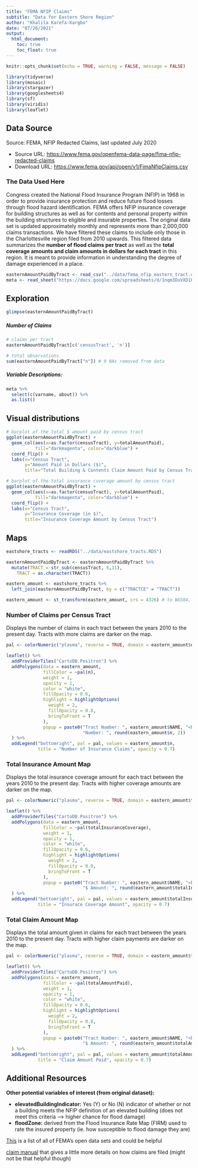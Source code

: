 ```yaml
---
title: "FEMA NFIP Claims"
subtitle: "Data for Eastern Shore Region"
author: "Khalila Karefa-Kargbo"
date: "07/26/2021"
output: 
  html_document: 
    toc: true
    toc_float: true
---
```


```r
knitr::opts_chunk$set(echo = TRUE, warning = FALSE, message = FALSE)

library(tidyverse)
library(mosaic)
library(stargazer)
library(googlesheets4)
library(sf)
library(viridis)
library(leaflet)
```

## Data Source

Source: FEMA, NFIP Redacted Claims, last updated July 2020

* Source URL: [https://www.fema.gov/openfema-data-page/fima-nfip-redacted-claims](https://www.fema.gov/openfema-data-page/fima-nfip-redacted-claims)
* Download URL: [https://www.fema.gov/api/open/v1/FimaNfipClaims.csv](https://www.fema.gov/api/open/v1/FimaNfipClaims.csv)

### The Data Used Here
Congress created the National Flood Insurance Program (NFIP) in 1968 in order to provide insurance protection and reduce future flood losses through flood hazard identification. FEMA offers NFIP insurance coverage for building structures as well as for contents and personal property within the building structures to eligible and insurable properties. The original data set is updated approximately monthly and represents more than 2,000,000 claims transactions. We have filtered these claims to include only those in the Charlottesville region filed from 2010 upwards. This filtered data summarizes the **number of flood claims per tract** as well as the **total coverage amounts and claim amounts in dollars for each tract** in this region. It is meant to provide information in understanding the degree of damage experienced in a place.

```r
easternAmountPaidByTract <- read_csv("../data/fema_nfip_eastern_tract.csv")
meta <- read_sheet("https://docs.google.com/spreadsheets/d/1nqm3DuVXD1ObbVe_deacvT7uSLdBXfQJo3mkbqDwrVo/edit#gid=5733069", sheet = 'fema_nfip')
```

## Exploration
```r
glimpse(easternAmountPaidByTract)
```

##### Number of Claims
```r
# claims per tract
easternAmountPaidByTract[c('censusTract', 'n')] 
```
```r
# total observations
sum(easternAmountPaidByTract["n"]) # 9 NAs removed from data
```

##### Variable Descriptions:
```r
meta %>%
  select(c(varname, about)) %>% 
  as.list()
```

## Visual distributions
```r
# barplot of the total $ amount paid by census tract
ggplot(easternAmountPaidByTract) + 
  geom_col(aes(x=as.factor(censusTract), y=totalAmountPaid),
           fill="darkmagenta", color="darkblue") +
  coord_flip() +
  labs(x="Census Tract",
       y="Amount Paid in Dollars ($)",
       title="Total Building & Contents Claim Amount Paid by Census Tract")
```

```r
# barplot of the total insurance coverage amount by census tract
ggplot(easternAmountPaidByTract) + 
  geom_col(aes(x=as.factor(censusTract), y=totalAmountPaid),
           fill="darkmagenta", color="darkblue") +
  coord_flip() +
  labs(x="Census Tract",
       y="Insurance Coverage (in $)",
       title="Insurance Coverage Amount by Census Tract")
```

## Maps 
```r
eastshore_tracts <- readRDS("../data/eastshore_tracts.RDS")

easternAmountPaidByTract <- easternAmountPaidByTract %>% 
  mutate(TRACT = str_sub(censusTract, 6,11),
    TRACT = as.character(TRACT))

eastern_amount <- eastshore_tracts %>% 
  left_join(easternAmountPaidByTract, by = c("TRACTCE" = "TRACT"))

eastern_amount <- st_transform(eastern_amount, crs = 4326) # to WGS84, given error
```

### Number of Claims per Census Tract
Displays the number of claims in each tract between the years 2010 to the present day. Tracts with more claims are darker on the map.
```r
pal <- colorNumeric("plasma", reverse = TRUE, domain = eastern_amount$n) # viridis

leaflet() %>% 
  addProviderTiles("CartoDB.Positron") %>% 
  addPolygons(data = eastern_amount,
              fillColor = ~pal(n),
              weight = 1,
              opacity = 1,
              color = "white", 
              fillOpacity = 0.6,
              highlight = highlightOptions(
                weight = 2,
                fillOpacity = 0.8,
                bringToFront = T
              ),
              popup = paste0("Tract Number: ", eastern_amount$NAME, "<br>",
                             "Number: ", round(eastern_amount$n, 2))
  ) %>% 
  addLegend("bottomright", pal = pal, values = eastern_amount$n, 
            title = "Number of Insurance Claims", opacity = 0.7)
```

### Total Insurance Amount Map
Displays the total insurance coverage amount for each tract between the years 2010 to the present day. Tracts with higher coverage amounts are darker on the map.
```r
pal <- colorNumeric("plasma", reverse = TRUE, domain = eastern_amount$totalInsuranceCoverage) # viridis

leaflet() %>% 
  addProviderTiles("CartoDB.Positron") %>% 
  addPolygons(data = eastern_amount,
              fillColor = ~pal(totalInsuranceCoverage),
              weight = 1,
              opacity = 1,
              color = "white", 
              fillOpacity = 0.6,
              highlight = highlightOptions(
                weight = 2,
                fillOpacity = 0.8,
                bringToFront = T
              ),
              popup = paste0("Tract Number: ", eastern_amount$NAME, "<br>",
                             "$ Amount: ", round(eastern_amount$totalInsuranceCoverage, 2))
  ) %>% 
  addLegend("bottomright", pal = pal, values = eastern_amount$totalInsuranceCoverage, 
            title = "Insurace Coverage Amount", opacity = 0.7)
```

### Total Claim Amount Map
Displays the total amount given in claims for each tract between the years 2010 to the present day. Tracts with higher claim payments are darker on the map.
```r
pal <- colorNumeric("plasma", reverse = TRUE, domain = eastern_amount$totalAmountPaid) # viridis

leaflet() %>% 
  addProviderTiles("CartoDB.Positron") %>% 
  addPolygons(data = eastern_amount,
              fillColor = ~pal(totalAmountPaid),
              weight = 1,
              opacity = 1,
              color = "white", 
              fillOpacity = 0.6,
              highlight = highlightOptions(
                weight = 2,
                fillOpacity = 0.8,
                bringToFront = T
              ),
              popup = paste0("Tract Number: ", eastern_amount$NAME, "<br>",
                             "$ Amount: ", round(eastern_amount$totalAmountPaid, 2))
  ) %>% 
  addLegend("bottomright", pal = pal, values = eastern_amount$totalAmountPaid, 
            title = "Claim Amount Paid", opacity = 0.7)
```

## Additional Resources

**Other potential variables of interest (from original dataset):**

- **elevatedBuildingIndicator:** Yes (Y) or No (N) indicator of whether or not a building meets the NFIP definition of an elevated building (does not meet this criteria --> higher chance for flood damage)
- **floodZone:** derived from the Flood Insurance Rate Map (FIRM) used to rate the insured property (ie. how susceptible to flood damage they are)


[This](https://www.fema.gov/about/openfema/data-sets#misc) is a list of all of FEMA's open data sets and could be helpful

[claim manual](https://www.fema.gov/sites/default/files/2020-07/fema_nfip_claims-manual_2020.pdf) that gives a little more details on how claims are filed (might not be that helpful though)
